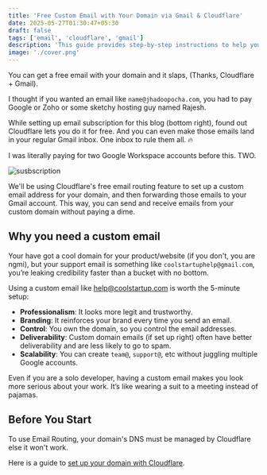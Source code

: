 ```yaml
---
title: 'Free Custom Email with Your Domain via Gmail & Cloudflare'
date: 2025-05-27T01:30:47+05:30
draft: false
tags: ['email', 'cloudflare', 'gmail']
description: 'This guide provides step-by-step instructions to help you create a professional email address for your domain for free using cloudflare.'
image: './cover.png'
---
```


You can get a free email with your domain and it slaps, (Thanks, Cloudflare + Gmail).

I thought if you wanted an email like `name@jhadoopocha.com`, you had to pay Google or Zoho or some sketchy hosting guy named Rajesh.

While setting up email subscription for this blog (bottom right), found out Cloudflare lets you do it for free. And you can even make those emails land in your regular Gmail inbox. One inbox to rule them all. 🔥

I was literally paying for two Google Workspace accounts before this. TWO.

![susbscription](./subscribe-meme.jpeg)

We'll be using Cloudflare's free email routing feature to set up a custom email address for your domain, and then forwarding those emails to your Gmail account. This way, you can send and receive emails from your custom domain without paying a dime.

## Why you need a custom email

Your have got a cool domain for your product/website (if you don't, you are ngmi), but your support email is something like `coolstartuphelp@gmail.com`, you’re leaking credibility faster than a bucket with no bottom.

Using a custom email like help@coolstartup.com is worth the 5-minute setup:

- **Professionalism**: It looks more legit and trustworthy.
- **Branding**: It reinforces your brand every time you send an email.
- **Control**: You own the domain, so you control the email addresses.
- **Deliverability**: Custom domain emails (if set up right) often have better deliverability and are less likely to go to spam.
- **Scalability**: You can create `team@`, `support@`, etc without juggling multiple Google accounts.

Even if you are a solo developer, having a custom email makes you look more serious about your work. It’s like wearing a suit to a meeting instead of pajamas.

## Before You Start

To use Email Routing, your domain's DNS must be managed by Cloudflare else it won't work.

Here is a guide to [set up your domain with Cloudflare](https://developers.cloudflare.com/fundamentals/get-started/setup/).